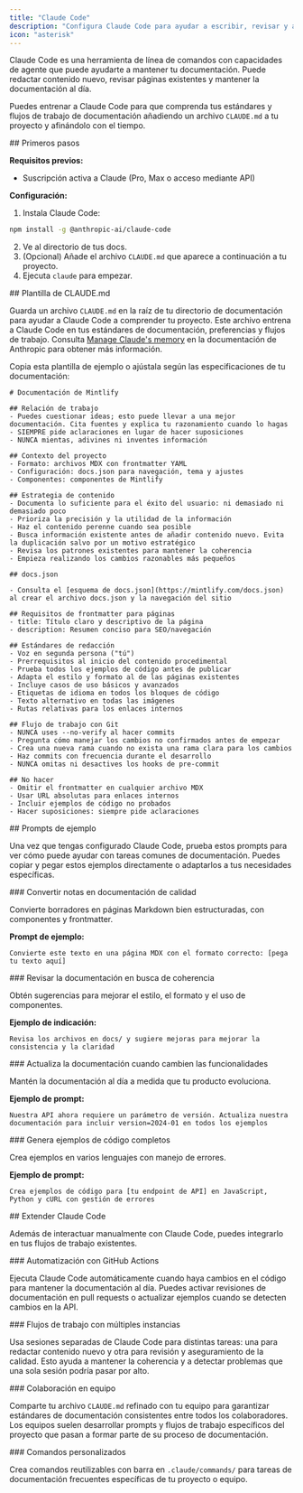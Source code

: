 ```yaml
---
title: "Claude Code"
description: "Configura Claude Code para ayudar a escribir, revisar y actualizar tu documentación"
icon: "asterisk"
---
```


Claude Code es una herramienta de línea de comandos con capacidades de agente que puede ayudarte a mantener tu documentación. Puede redactar contenido nuevo, revisar páginas existentes y mantener la documentación al día.

Puedes entrenar a Claude Code para que comprenda tus estándares y flujos de trabajo de documentación añadiendo un archivo `CLAUDE.md` a tu proyecto y afinándolo con el tiempo.

<div id="getting-started">
  ## Primeros pasos
</div>

**Requisitos previos:**

* Suscripción activa a Claude (Pro, Max o acceso mediante API)

**Configuración:**

1. Instala Claude Code:

```bash
npm install -g @anthropic-ai/claude-code
```

2. Ve al directorio de tus docs.
3. (Opcional) Añade el archivo `CLAUDE.md` que aparece a continuación a tu proyecto.
4. Ejecuta `claude` para empezar.

<div id="claudemd-template">
  ## Plantilla de CLAUDE.md
</div>

Guarda un archivo `CLAUDE.md` en la raíz de tu directorio de documentación para ayudar a Claude Code a comprender tu proyecto. Este archivo entrena a Claude Code en tus estándares de documentación, preferencias y flujos de trabajo. Consulta [Manage Claude&#39;s memory](https://docs.anthropic.com/en/docs/claude-code/memory) en la documentación de Anthropic para obtener más información.

Copia esta plantilla de ejemplo o ajústala según las especificaciones de tu documentación:

```mdx
# Documentación de Mintlify

## Relación de trabajo
- Puedes cuestionar ideas; esto puede llevar a una mejor documentación. Cita fuentes y explica tu razonamiento cuando lo hagas
- SIEMPRE pide aclaraciones en lugar de hacer suposiciones
- NUNCA mientas, adivines ni inventes información

## Contexto del proyecto
- Formato: archivos MDX con frontmatter YAML
- Configuración: docs.json para navegación, tema y ajustes
- Componentes: componentes de Mintlify

## Estrategia de contenido
- Documenta lo suficiente para el éxito del usuario: ni demasiado ni demasiado poco
- Prioriza la precisión y la utilidad de la información
- Haz el contenido perenne cuando sea posible
- Busca información existente antes de añadir contenido nuevo. Evita la duplicación salvo por un motivo estratégico
- Revisa los patrones existentes para mantener la coherencia
- Empieza realizando los cambios razonables más pequeños

## docs.json

- Consulta el [esquema de docs.json](https://mintlify.com/docs.json) al crear el archivo docs.json y la navegación del sitio

## Requisitos de frontmatter para páginas
- title: Título claro y descriptivo de la página
- description: Resumen conciso para SEO/navegación

## Estándares de redacción
- Voz en segunda persona ("tú")
- Prerrequisitos al inicio del contenido procedimental
- Prueba todos los ejemplos de código antes de publicar
- Adapta el estilo y formato al de las páginas existentes
- Incluye casos de uso básicos y avanzados
- Etiquetas de idioma en todos los bloques de código
- Texto alternativo en todas las imágenes
- Rutas relativas para los enlaces internos

## Flujo de trabajo con Git
- NUNCA uses --no-verify al hacer commits
- Pregunta cómo manejar los cambios no confirmados antes de empezar
- Crea una nueva rama cuando no exista una rama clara para los cambios
- Haz commits con frecuencia durante el desarrollo
- NUNCA omitas ni desactives los hooks de pre-commit

## No hacer
- Omitir el frontmatter en cualquier archivo MDX
- Usar URL absolutas para enlaces internos
- Incluir ejemplos de código no probados
- Hacer suposiciones: siempre pide aclaraciones
```

<div id="sample-prompts">
  ## Prompts de ejemplo
</div>

Una vez que tengas configurado Claude Code, prueba estos prompts para ver cómo puede ayudar con tareas comunes de documentación. Puedes copiar y pegar estos ejemplos directamente o adaptarlos a tus necesidades específicas.

<div id="convert-notes-to-polished-docs">
  ### Convertir notas en documentación de calidad
</div>

Convierte borradores en páginas Markdown bien estructuradas, con componentes y frontmatter.

**Prompt de ejemplo:**

```text ajustar
Convierte este texto en una página MDX con el formato correcto: [pega tu texto aquí]
```

<div id="review-docs-for-consistency">
  ### Revisar la documentación en busca de coherencia
</div>

Obtén sugerencias para mejorar el estilo, el formato y el uso de componentes.

**Ejemplo de indicación:**

```text ajustar
Revisa los archivos en docs/ y sugiere mejoras para mejorar la consistencia y la claridad
```

<div id="update-docs-when-features-change">
  ### Actualiza la documentación cuando cambien las funcionalidades
</div>

Mantén la documentación al día a medida que tu producto evoluciona.

**Ejemplo de prompt:**

```text ajustar
Nuestra API ahora requiere un parámetro de versión. Actualiza nuestra documentación para incluir version=2024-01 en todos los ejemplos
```

<div id="generate-comprehensive-code-examples">
  ### Genera ejemplos de código completos
</div>

Crea ejemplos en varios lenguajes con manejo de errores.

**Ejemplo de prompt:**

```text ajustar
Crea ejemplos de código para [tu endpoint de API] en JavaScript, Python y cURL con gestión de errores
```

<div id="extending-claude-code">
  ## Extender Claude Code
</div>

Además de interactuar manualmente con Claude Code, puedes integrarlo en tus flujos de trabajo existentes.

<div id="automation-with-github-actions">
  ### Automatización con GitHub Actions
</div>

Ejecuta Claude Code automáticamente cuando haya cambios en el código para mantener la documentación al día. Puedes activar revisiones de documentación en pull requests o actualizar ejemplos cuando se detecten cambios en la API.

<div id="multi-instance-workflows">
  ### Flujos de trabajo con múltiples instancias
</div>

Usa sesiones separadas de Claude Code para distintas tareas: una para redactar contenido nuevo y otra para revisión y aseguramiento de la calidad. Esto ayuda a mantener la coherencia y a detectar problemas que una sola sesión podría pasar por alto.

<div id="team-collaboration">
  ### Colaboración en equipo
</div>

Comparte tu archivo `CLAUDE.md` refinado con tu equipo para garantizar estándares de documentación consistentes entre todos los colaboradores. Los equipos suelen desarrollar prompts y flujos de trabajo específicos del proyecto que pasan a formar parte de su proceso de documentación.

<div id="custom-commands">
  ### Comandos personalizados
</div>

Crea comandos reutilizables con barra en `.claude/commands/` para tareas de documentación frecuentes específicas de tu proyecto o equipo.